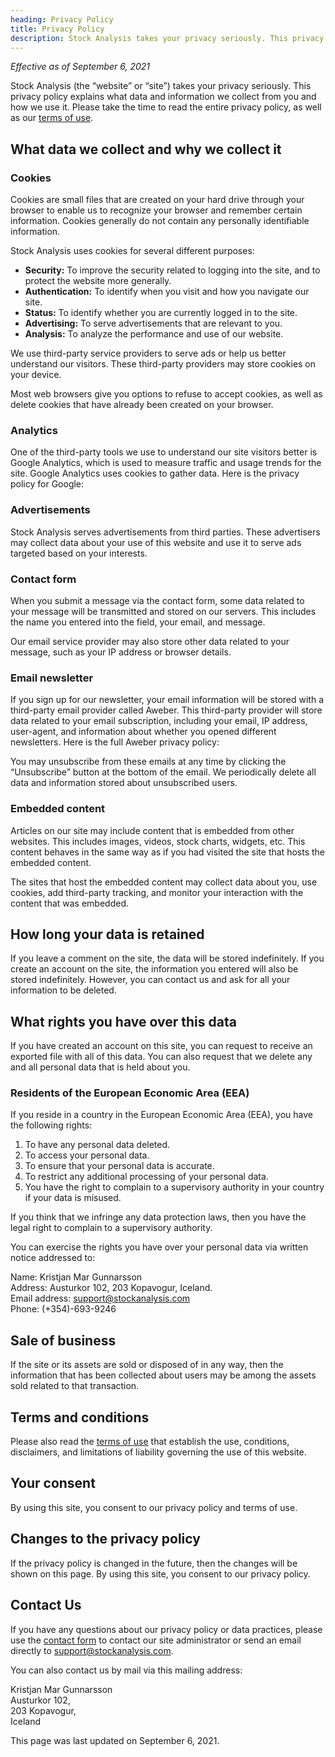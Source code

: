 ```yaml
---
heading: Privacy Policy
title: Privacy Policy
description: Stock Analysis takes your privacy seriously. This privacy policy explains what data and information we collect from you and how we use it.
---
```


_Effective as of September 6, 2021_

Stock Analysis (the “website” or “site”) takes your privacy seriously. This privacy policy explains what data and information we collect from you and how we use it. Please take the time to read the entire privacy policy, as well as our [terms of use](/terms-of-use/).

<ChangeConsent />

## What data we collect and why we collect it

### Cookies

Cookies are small files that are created on your hard drive through your browser to enable us to recognize your browser and remember certain information. Cookies generally do not contain any personally identifiable information.

Stock Analysis uses cookies for several different purposes:

-  **Security:** To improve the security related to logging into the site, and to protect the website more generally.
-  **Authentication:** To identify when you visit and how you navigate our site.
-  **Status:** To identify whether you are currently logged in to the site.
-  **Advertising:** To serve advertisements that are relevant to you.
-  **Analysis:** To analyze the performance and use of our website.

We use third-party service providers to serve ads or help us better understand our visitors. These third-party providers may store cookies on your device.

Most web browsers give you options to refuse to accept cookies, as well as delete cookies that have already been created on your browser.

### Analytics

One of the third-party tools we use to understand our site visitors better is Google Analytics, which is used to measure traffic and usage trends for the site. Google Analytics uses cookies to gather data. Here is the privacy policy for Google: <External url="https://policies.google.com/privacy" text="Google Privacy Policy" />

### Advertisements

Stock Analysis serves advertisements from third parties. These advertisers may collect data about your use of this website and use it to serve ads targeted based on your interests.

### Contact form

When you submit a message via the contact form, some data related to your message will be transmitted and stored on our servers. This includes the name you entered into the field, your email, and message.

Our email service provider may also store other data related to your message, such as your IP address or browser details.

### Email newsletter

If you sign up for our newsletter, your email information will be stored with a third-party email provider called Aweber. This third-party provider will store data related to your email subscription, including your email, IP address, user-agent, and information about whether you opened different newsletters. Here is the full Aweber privacy policy: <External url="https://www.aweber.com/privacy.htm" text="Aweber Privacy Policy" />

You may unsubscribe from these emails at any time by clicking the “Unsubscribe” button at the bottom of the email. We periodically delete all data and information stored about unsubscribed users.

### Embedded content

Articles on our site may include content that is embedded from other websites. This includes images, videos, stock charts, widgets, etc. This content behaves in the same way as if you had visited the site that hosts the embedded content.

The sites that host the embedded content may collect data about you, use cookies, add third-party tracking, and monitor your interaction with the content that was embedded.

## How long your data is retained

If you leave a comment on the site, the data will be stored indefinitely. If you create an account on the site, the information you entered will also be stored indefinitely. However, you can contact us and ask for all your information to be deleted.

## What rights you have over this data

If you have created an account on this site, you can request to receive an exported file with all of this data. You can also request that we delete any and all personal data that is held about you.

### Residents of the European Economic Area (EEA)

If you reside in a country in the European Economic Area (EEA), you have the following rights:

1. To have any personal data deleted.
2. To access your personal data.
3. To ensure that your personal data is accurate.
4. To restrict any additional processing of your personal data.
5. You have the right to complain to a supervisory authority in your country if your data is misused.

If you think that we infringe any data protection laws, then you have the legal right to complain to a supervisory authority.

You can exercise the rights you have over your personal data via written notice addressed to:

Name: Kristjan Mar Gunnarsson  
Address: Austurkor 102, 203 Kopavogur, Iceland.  
Email address: support@stockanalysis.com  
Phone: (+354)-693-9246

## Sale of business

If the site or its assets are sold or disposed of in any way, then the information that has been collected about users may be among the assets sold related to that transaction.

## Terms and conditions

Please also read the [terms of use](/terms-of-use/) that establish the use, conditions, disclaimers, and limitations of liability governing the use of this website.

## Your consent

By using this site, you consent to our privacy policy and terms of use.

## Changes to the privacy policy

If the privacy policy is changed in the future, then the changes will be shown on this page. By using this site, you consent to our privacy policy.

## Contact Us

If you have any questions about our privacy policy or data practices, please use the [contact form](/contact/) to contact our site administrator or send an email directly to support@stockanalysis.com.

You can also contact us by mail via this mailing address:

Kristjan Mar Gunnarsson  
Austurkor 102,  
203 Kopavogur,  
Iceland

This page was last updated on September 6, 2021.
